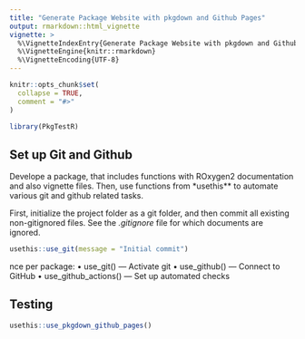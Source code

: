 ```yaml
---
title: "Generate Package Website with pkgdown and Github Pages"
output: rmarkdown::html_vignette
vignette: >
  %\VignetteIndexEntry{Generate Package Website with pkgdown and Github Pages}
  %\VignetteEngine{knitr::rmarkdown}
  %\VignetteEncoding{UTF-8}
---
```


```r
knitr::opts_chunk$set(
  collapse = TRUE,
  comment = "#>"
)
```

```r
library(PkgTestR)
```

## Set up Git and Github 

Develope a package, that includes functions with ROxygen2 documentation and also vignette files. Then, use functions from *usethis** to automate various git and github related tasks.

First, initialize the project folder as a git folder, and then commit all existing non-gitignored files. See the *.gitignore* file for which documents are ignored. 

```r
usethis::use_git(message = "Initial commit")
```

nce per package:
• use_git() — Activate git
• use_github() — Connect to GitHub
• use_github_actions() — Set up automated checks

## Testing

```r
usethis::use_pkgdown_github_pages()
```
